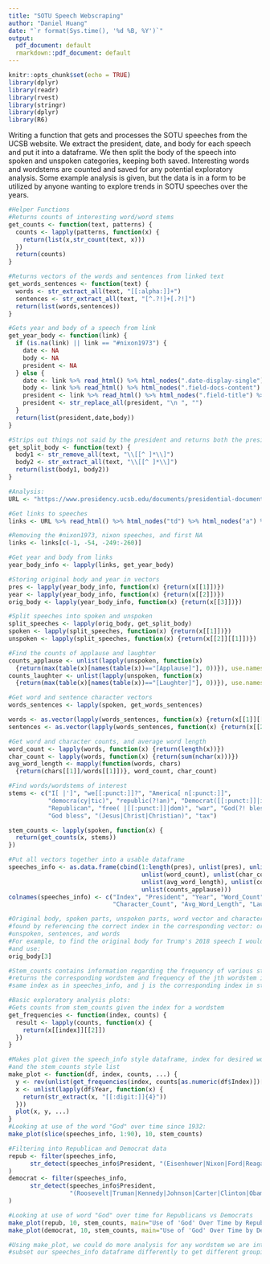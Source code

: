 ---
title: "SOTU Speech Webscraping"
author: "Daniel Huang"
date: "`r format(Sys.time(), '%d %B, %Y')`"
output:
  pdf_document: default
  rmarkdown::pdf_document: default
---

```{r setup, include=FALSE}
knitr::opts_chunk$set(echo = TRUE)
library(dplyr)
library(readr)
library(rvest)
library(stringr)
library(dplyr)
library(R6)
```

Writing a function that gets and processes the SOTU speeches from the UCSB website. We extract the president, date, and body for each speech and put it into a dataframe. We then split the body of the speech into spoken and unspoken categories, keeping both saved. Interesting words and wordstems are counted and saved for any potential exploratory analysis. Some example analysis is given, but the data is in a form to be utilized by anyone wanting to explore trends in SOTU speeches over the years.

```{r}
#Helper Functions
#Returns counts of interesting word/word stems
get_counts <- function(text, patterns) {
  counts <- lapply(patterns, function(x) {
    return(list(x,str_count(text, x)))
  })
  return(counts)
}

#Returns vectors of the words and sentences from linked text
get_words_sentences <- function(text) {
  words <- str_extract_all(text, "[[:alpha:]]+")
  sentences <- str_extract_all(text, "[^.?!]+[.?!]")
  return(list(words,sentences))
}

#Gets year and body of a speech from link
get_year_body <- function(link) {
  if (is.na(link) || link == "#nixon1973") {
    date <- NA
    body <- NA
    president <- NA
  } else {
    date <- link %>% read_html() %>% html_nodes(".date-display-single") %>% html_text()
    body <- link %>% read_html() %>% html_nodes(".field-docs-content") %>% html_text()
    president <- link %>% read_html() %>% html_nodes(".field-title") %>% html_text()
    president <- str_replace_all(president, "\n ", "")
  }
  return(list(president,date,body))
}

#Strips out things not said by the president and returns both the president's speech + others
get_split_body <- function(text) {
  body1 <- str_remove_all(text, "\\[[^ ]*\\]")
  body2 <- str_extract_all(text, "\\[[^ ]*\\]")
  return(list(body1, body2))
}

#Analysis:
URL <- "https://www.presidency.ucsb.edu/documents/presidential-documents-archive-guidebook/annual-messages-congress-the-state-the-union#axzz265cEKp1a"

#Get links to speeches
links <- URL %>% read_html() %>% html_nodes("td") %>% html_nodes("a") %>% html_attr("href")

#Removing the #nixon1973, nixon speeches, and first NA
links <- links[c(-1, -54, -249:-260)]

#Get year and body from links
year_body_info <- lapply(links, get_year_body)

#Storing original body and year in vectors
pres <- lapply(year_body_info, function(x) {return(x[[1]])})
year <- lapply(year_body_info, function(x) {return(x[[2]])})
orig_body <- lapply(year_body_info, function(x) {return(x[[3]])})

#Split speeches into spoken and unspoken
split_speeches <- lapply(orig_body, get_split_body)
spoken <- lapply(split_speeches, function(x) {return(x[[1]])})
unspoken <- lapply(split_speeches, function(x) {return(x[[2]][[1]])})

#Find the counts of applause and laughter
counts_applause <- unlist(lapply(unspoken, function(x)
  {return(max(table(x)[names(table(x))=="[Applause]"], 0))}), use.names = FALSE)
counts_laughter <- unlist(lapply(unspoken, function(x)
  {return(max(table(x)[names(table(x))=="[Laughter]"], 0))}), use.names = FALSE)

#Get word and sentence character vectors
words_sentences <- lapply(spoken, get_words_sentences)

words <- as.vector(lapply(words_sentences, function(x) {return(x[[1]][[1]])}))
sentences <- as.vector(lapply(words_sentences, function(x) {return(x[[2]][[1]])}))

#Get word and character counts, and average word length
word_count <- lapply(words, function(x) {return(length(x))})
char_count <- lapply(words, function(x) {return(sum(nchar(x)))})
avg_word_length <- mapply(function(words, chars) 
  {return(chars[[1]]/words[[1]])}, word_count, char_count)

#Find words/wordstems of interest
stems <- c("I[ |']", "we[[:punct:]]?", "America[ n[:punct:]]", 
           "democra(cy|tic)", "republic(?!an)", "Democrat([[:punct:]]|ic| )", 
           "Republican", "free( |[[:punct:]]|dom)", "war", "God(?! bless)", 
           "God bless", "(Jesus|Christ|Christian)", "tax")

stem_counts <- lapply(spoken, function(x) {
  return(get_counts(x, stems))
})

#Put all vectors together into a usable dataframe
speeches_info <- as.data.frame(cbind(1:length(pres), unlist(pres), unlist(year),
                                     unlist(word_count), unlist(char_count),
                                     unlist(avg_word_length), unlist(counts_laughter),
                                     unlist(counts_applause)))
colnames(speeches_info) <- c("Index", "President", "Year", "Word_Count",
                             "Character_Count", "Avg_Word_Length", "Laughter", "Applause")

#Original body, spoken parts, unspoken parts, word vector and character vector can be 
#found by referencing the correct index in the corresponding vector: orig_body, spoken, 
#unspoken, sentences, and words
#For example, to find the original body for Trump's 2018 speech I would see the index 3
#and use:
orig_body[3]

#Stem_counts contains information regarding the frequency of various stems. Stem_counts[[i]][[j]] 
#returns the corresponding wordstem and frequency of the jth wordstem in the ith speech. i is the
#same index as in speeches_info, and j is the corresponding index in stems.

#Basic exploratory analysis plots:
#Gets counts from stem_counts given the index for a wordstem
get_frequencies <- function(index, counts) {
  result <- lapply(counts, function(x) {
    return(x[[index]][[2]])
  })
}

#Makes plot given the speech_info style dataframe, index for desired wordstem,
#and the stem_counts style list
make_plot <- function(df, index, counts, ...) {
  y <- rev(unlist(get_frequencies(index, counts[as.numeric(df$Index)])[1:nrow(df)]))
  x <- unlist(lapply(df$Year, function(x) {
    return(str_extract(x, "[[:digit:]]{4}"))
  }))
  plot(x, y, ...)
}
#Looking at use of the word "God" over time since 1932:
make_plot(slice(speeches_info, 1:90), 10, stem_counts)

#Filtering into Republican and Democrat data
repub <- filter(speeches_info,
      str_detect(speeches_info$President, "(Eisenhower|Nixon|Ford|Reagan|Bush|Trump)")
)
democrat <- filter(speeches_info,
      str_detect(speeches_info$President, 
                 "(Roosevelt|Truman|Kennedy|Johnson|Carter|Clinton|Obama| Biden)")
)

#Looking at use of word "God" over time for Republicans vs Democrats
make_plot(repub, 10, stem_counts, main="Use of 'God' Over Time by Republicans")
make_plot(democrat, 10, stem_counts, main="Use of 'God' Over Time by Democrats")

#Using make_plot, we could do more analysis for any wordstem we are interested in, and we can
#subset our speeches_info dataframe differently to get different groupings
```